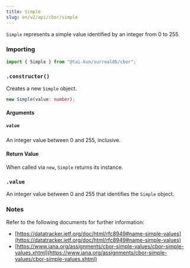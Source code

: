 ```yaml
---
title: Simple
slug: en/v2/api/cbor/simple
---
```



`Simple` represents a simple value identified by an integer from 0 to 255.

### Importing

```ts
import { Simple } from "@tai-kun/surrealdb/cbor";
```

### `.constructor()`

Creates a new `Simple` object.

```ts
new Simple(value: number);
```

#### Arguments

##### `value`

An integer value between 0 and 255, inclusive.

#### Return Value

When called via `new`, `Simple` returns its instance.


### `.value` <Badge variant="instance" /><Badge variant="property" />

An integer value between 0 and 255 that identifies the `Simple` object.

### Notes

Refer to the following documents for further information:

- [https://datatracker.ietf.org/doc/html/rfc8949#name-simple-values](https://datatracker.ietf.org/doc/html/rfc8949#name-simple-values)
- [https://www.iana.org/assignments/cbor-simple-values/cbor-simple-values.xhtml](https://www.iana.org/assignments/cbor-simple-values/cbor-simple-values.xhtml)
